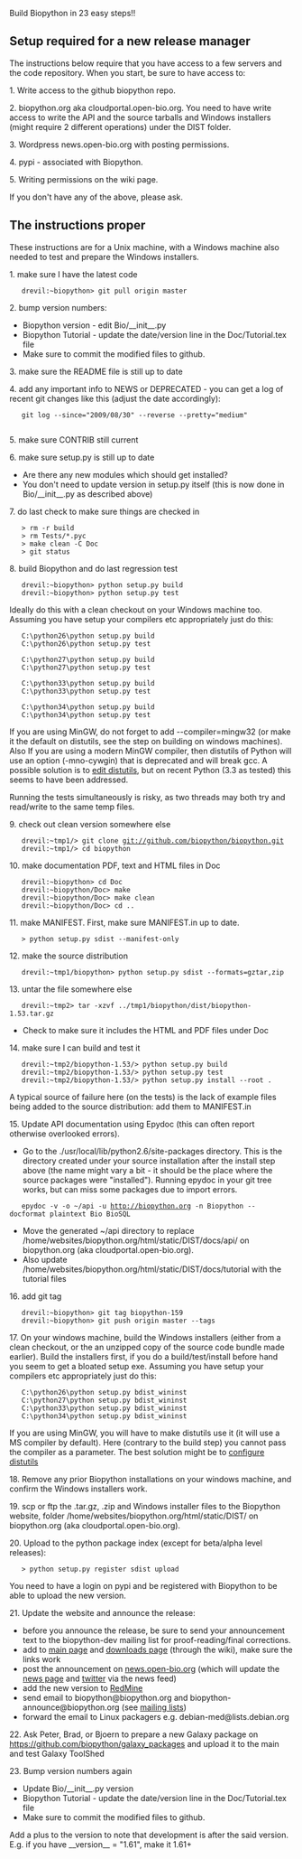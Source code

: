 Build Biopython in 23 easy steps!!


==Setup required for a new release manager==

The instructions below require that you have access to a few servers and the code repository. When you start, be sure to have access to:

1. Write access to the github biopython repo.

2. biopython.org aka cloudportal.open-bio.org. You need to have write access to write the API and the source tarballs and Windows installers (might require 2 different operations) under the DIST folder.

3. Wordpress news.open-bio.org with posting permissions.

4. pypi - associated with Biopython.

5. Writing permissions on the wiki page.

If you don't have any of the above, please ask.

==The instructions proper==

These instructions are for a Unix machine, with a Windows machine also needed to test and prepare the Windows installers.

1. make sure I have the latest code
    drevil:~biopython> git pull origin master

2. bump version numbers:
* Biopython version - edit  Bio/__init__.py
* Biopython Tutorial - update the date/version line in the Doc/Tutorial.tex file
* Make sure to commit the modified files to github.

3. make sure the README file is still up to date

4. add any important info to NEWS or DEPRECATED - you can get a log of recent git changes like this (adjust the date accordingly):
    git log --since="2009/08/30" --reverse --pretty="medium"
    
5. make sure CONTRIB still current

6. make sure setup.py is still up to date
* Are there any new modules which should get installed?
* You don't need to update version in setup.py itself (this is now done in Bio/__init__.py as described above)

7. do last check to make sure things are checked in
    > rm -r build
    > rm Tests/*.pyc
    > make clean -C Doc
    > git status

8. build Biopython and do last regression test
    drevil:~biopython> python setup.py build 
    drevil:~biopython> python setup.py test

Ideally do this with a clean checkout on your Windows machine too.  Assuming you have setup your compilers etc appropriately just do this:

    C:\python26\python setup.py build
    C:\python26\python setup.py test

    C:\python27\python setup.py build
    C:\python27\python setup.py test

    C:\python33\python setup.py build
    C:\python33\python setup.py test

    C:\python34\python setup.py build
    C:\python34\python setup.py test


If you are using MinGW, do not forget to add  --compiler=mingw32 (or make it the default on distutils, see the step on building on windows machines). Also If you are using a modern MinGW compiler, then distutils of Python will use an option (-mno-cywgin) that is deprecated and will break gcc. A possible solution is to [http://bugs.python.org/issue12641 edit distutils], but on recent Python (3.3 as tested) this seems to have been addressed.

Running the tests simultaneously is risky, as two threads may both try and read/write to the same temp files.

9. check out clean version somewhere else
    drevil:~tmp1/> git clone git://github.com/biopython/biopython.git
    drevil:~tmp1/> cd biopython

10. make documentation PDF, text and HTML files in Doc
    drevil:~biopython> cd Doc
    drevil:~biopython/Doc> make
    drevil:~biopython/Doc> make clean
    drevil:~biopython/Doc> cd ..

11. make MANIFEST. First, make sure MANIFEST.in up to date.
    > python setup.py sdist --manifest-only 

12. make the source distribution
    drevil:~tmp1/biopython> python setup.py sdist --formats=gztar,zip 

13. untar the file somewhere else
    drevil:~tmp2> tar -xzvf ../tmp1/biopython/dist/biopython-1.53.tar.gz
* Check to make sure it includes the HTML and PDF files under Doc

14. make sure I can build and test it
    drevil:~tmp2/biopython-1.53/> python setup.py build
    drevil:~tmp2/biopython-1.53/> python setup.py test
    drevil:~tmp2/biopython-1.53/> python setup.py install --root . 

A typical source of failure here (on the tests) is the lack of example files being added to the source distribution: add them to MANIFEST.in

15. Update API documentation using Epydoc (this can often report otherwise overlooked errors).
* Go to the ./usr/local/lib/python2.6/site-packages directory. This is the directory created under your source installation after the install step above (the name might vary a bit - it should be the place where the source packages were "installed"). Running epydoc in your git tree works, but can miss some packages due to import errors.
    epydoc -v -o ~/api -u http://biopython.org -n Biopython --docformat plaintext Bio BioSQL
* Move the generated ~/api directory to replace /home/websites/biopython.org/html/static/DIST/docs/api/ on biopython.org (aka cloudportal.open-bio.org).
* Also update /home/websites/biopython.org/html/static/DIST/docs/tutorial with the tutorial files
16. add git tag
    drevil:~biopython> git tag biopython-159
    drevil:~biopython> git push origin master --tags

17. On your windows machine, build the Windows installers (either from a clean checkout, or the an unzipped copy of the source code bundle made earlier).  Build the installers first, if you do a build/test/install before hand you seem to get a bloated setup exe.  Assuming you have setup your compilers etc appropriately just do this:

    C:\python26\python setup.py bdist_wininst
    C:\python27\python setup.py bdist_wininst
    C:\python33\python setup.py bdist_wininst
    C:\python34\python setup.py bdist_wininst


If you are using MinGW, you will have to make distutils use it (it will use a MS compiler by default). Here (contrary to the build step) you cannot pass the compiler as a parameter. The best solution might be to [http://stackoverflow.com/questions/3297254/how-to-use-mingws-gcc-compiler-when-installing-python-package-using-pip configure distutils]

18. Remove any prior Biopython installations on your windows machine, and confirm the Windows installers work.

19. scp or ftp the .tar.gz, .zip and Windows installer files to the Biopython website, folder /home/websites/biopython.org/html/static/DIST/ on biopython.org (aka cloudportal.open-bio.org).

20. Upload to the python package index (except for beta/alpha level releases):

    > python setup.py register sdist upload

You need to have a login on pypi and be registered with Biopython to be able to upload the new version.

21. Update the website and announce the release:
* before you announce the release, be sure to send your announcement text to the biopython-dev mailing list for proof-reading/final corrections.
* add to [[Main_Page|main page]] and [[Download|downloads page]] (through the wiki), make sure the links work
* post the announcement on [http://news.open-bio.org news.open-bio.org] (which will update the [[News|news page]] and [http://twitter.com/Biopython twitter] via the news feed)
* add the new version to [https://redmine.open-bio.org/projects/biopython RedMine]
* send email to biopython@biopython.org and biopython-announce@biopython.org (see [[Mailing_lists|mailing lists]])
* forward the email to Linux packagers e.g. debian-med@lists.debian.org 

22. Ask Peter, Brad, or Bjoern to prepare a new Galaxy package on https://github.com/biopython/galaxy_packages and upload it to the main and test Galaxy ToolShed

23. Bump version numbers again
* Update Bio/__init__.py version
* Biopython Tutorial - update the date/version line in the Doc/Tutorial.tex file
* Make sure to commit the modified files to github.

Add a plus to the version to note that development is after the said version. E.g. if you have __version__ = "1.61", make it 1.61+